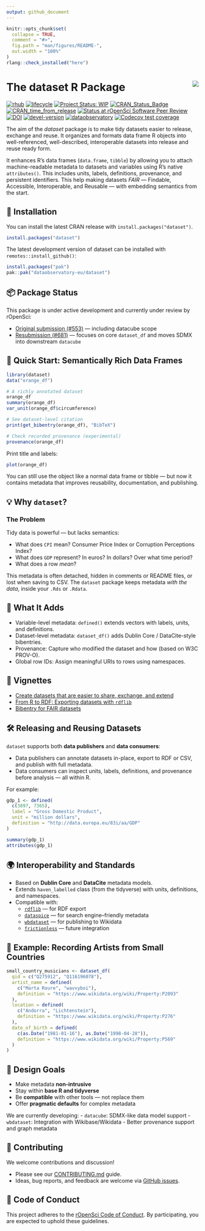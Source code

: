 ```yaml
---
output: github_document
---
```


<!-- README.md is generated from README.Rmd. Please edit that file -->

```r
knitr::opts_chunk$set(
  collapse = TRUE,
  comment = "#>",
  fig.path = "man/figures/README-",
  out.width = "100%"
)
rlang::check_installed("here")
```

# The dataset R Package <a href='https://dataset.dataobservatory.eu/'><img src="man/figures/logo.png" align="right"/></a>

<!-- badges: start -->

[![rhub](https://github.com/dataobservatory-eu/dataset/actions/workflows/rhub.yaml/badge.svg)](https://github.com/dataobservatory-eu/dataset/actions/workflows/rhub.yaml) [![lifecycle](https://lifecycle.r-lib.org/articles/figures/lifecycle-experimental.svg)](https://lifecycle.r-lib.org/articles/stages.html#experimental) [![Project Status: WIP](https://www.repostatus.org/badges/latest/wip.svg)](https://www.repostatus.org/#wip) [![CRAN_Status_Badge](https://www.r-pkg.org/badges/version/dataset)](https://cran.r-project.org/package=dataset) [![CRAN_time_from_release](https://www.r-pkg.org/badges/ago/dataset)](https://cran.r-project.org/package=dataset) [![Status at rOpenSci Software Peer Review](https://badges.ropensci.org/553_status.svg)](https://github.com/ropensci/software-review/issues/553) [![DOI](https://zenodo.org/badge/DOI/10.32614/CRAN.package.dataset.svg)](https://zenodo.org/record/6950435#.YukDAXZBzIU) [![devel-version](https://img.shields.io/badge/devel%20version-0.3.4024-blue.svg)](https://github.com/dataobservatory-eu/dataset) [![dataobservatory](https://img.shields.io/badge/ecosystem-dataobservatory.eu-3EA135.svg)](https://dataobservatory.eu/) [![Codecov test coverage](https://codecov.io/gh/dataobservatory-eu/dataset/graph/badge.svg)](https://app.codecov.io/gh/dataobservatory-eu/dataset)

<!-- badges: end -->

The aim of the *dataset* package is to make tidy datasets easier to release, exchange and reuse. It organizes and formats data frame R objects into well-referenced, well-described, interoperable datasets into release and reuse ready form.

It enhances R’s data frames (`data.frame`, `tibble`) by allowing you to attach machine-readable metadata to datasets and variables using R’s native `attributes()`. This includes units, labels, definitions, provenance, and persistent identifiers. This help making datasets  *FAIR* — Findable, Accessible, Interoperable, and Reusable — with embedding semantics from the start.

## 🔧 Installation

You can install the latest CRAN release with `install.packages("dataset")`.

```r
install.packages("dataset")
```

The latest development version of dataset can be installed with `remotes::install_github()`:

```r
install.packages("pak")
pak::pak("dataobservatory-eu/dataset")
```

## 📦 Package Status

This package is under active development and currently under review by rOpenSci:

- [Original submission (#553)](https://github.com/ropensci/software-review/issues/553) — including datacube scope
- [Resubmission (#681)](https://github.com/ropensci/software-review/issues/681) — focuses on core `dataset_df` and moves SDMX into downstream `datacube`


## 🚀 Quick Start: Semantically Rich Data Frames

```r
library(dataset)
data("orange_df")

# A richly annotated dataset
orange_df
summary(orange_df)
var_unit(orange_df$circumference)

# See dataset-level citation
print(get_bibentry(orange_df), "BibTeX")

# Check recorded provenance (experimental)
provenance(orange_df)
```


Print title and labels:

```r
plot(orange_df)
```


You can still use the object like a normal data frame or tibble — but now it contains metadata that improves reusability, documentation, and publishing.


## 💡 Why `dataset`?

### The Problem

Tidy data is powerful — but lacks semantics:

- What does `CPI` mean? Consumer Price Index or Corruption Perceptions Index?
- What does `GDP` represent? In euros? In dollars? Over what time period?
- What does a row *mean*?

This metadata is often detached, hidden in comments or README files, or lost when saving to CSV. The `dataset` package keeps metadata *with the data*, inside your `.Rds` or `.Rdata`.


## 🧩 What It Adds

- Variable-level metadata: `defined()` extends vectors with labels, units, and definitions.
- Dataset-level metadata: `dataset_df()` adds Dublin Core / DataCite-style bibentries.
- Provenance: Capture who modified the dataset and how (based on W3C PROV-O).
- Global row IDs: Assign meaningful URIs to rows using namespaces.


## 📖 Vignettes

- [Create datasets that are easier to share, exchange, and extend](https://dataobservatory-eu.github.io/dataset/articles/Motivation.html)
- [From R to RDF: Exporting datasets with `rdflib`](https://dataobservatory-eu.github.io/dataset/articles/rdf.html)
- [Bibentry for FAIR datasets](https://dataobservatory-eu.github.io/dataset/articles/bibentry.html)


## 🛠️ Releasing and Reusing Datasets

`dataset` supports both **data publishers** and **data consumers**:

- Data publishers can annotate datasets in-place, export to RDF or CSV, and publish with full metadata.
- Data consumers can inspect units, labels, definitions, and provenance before analysis — all within R.

For example:

```r
gdp_1 <- defined(
  c(3897, 7365),
  label = "Gross Domestic Product",
  unit = "million dollars",
  definition = "http://data.europa.eu/83i/aa/GDP"
)

summary(gdp_1)
attributes(gdp_1)
```


## 🌍 Interoperability and Standards

- Based on **Dublin Core** and **DataCite** metadata models.
- Extends `haven_labelled` class (from the tidyverse) with units, definitions, and namespaces.
- Compatible with:
  - [`rdflib`](https://cran.r-project.org/package=rdflib) — for RDF export
  - [`dataspice`](https://docs.ropensci.org/dataspice/) — for search engine–friendly metadata
  - [`wbdataset`](https://wbdataset.dataobservatory.eu) — for publishing to Wikidata
  - [`frictionless`](https://frictionlessdata.io) — future integration


## 🧬 Example: Recording Artists from Small Countries

```r
small_country_musicians <- dataset_df(
  qid = c("Q275912", "Q116196078"),
  artist_name = defined(
    c("Marta Roure", "wavvyboi"),
    definition = "https://www.wikidata.org/wiki/Property:P2093"
  ),
  location = defined(
    c("Andorra", "Lichtenstein"),
    definition = "https://www.wikidata.org/wiki/Property:P276"
  ),
  date_of_birth = defined(
    c(as.Date("1981-01-16"), as.Date("1998-04-28")),
    definition = "https://www.wikidata.org/wiki/Property:P569"
  )
)
```


## 📐 Design Goals

- Make metadata **non-intrusive**
- Stay within **base R and tidyverse**
- Be **compatible** with other tools — not replace them
- Offer **pragmatic defaults** for complex metadata

We are currently developing:
- `datacube`: SDMX-like data model support
- `wbdataset`: Integration with Wikibase/Wikidata
- Better provenance support and graph metadata


## 🧪 Contributing

We welcome contributions and discussion!

- Please see our [CONTRIBUTING.md](CONTRIBUTING.md) guide.
- Ideas, bug reports, and feedback are welcome via [GitHub issues](https://github.com/dataobservatory-eu/dataset/issues).


## 📜 Code of Conduct

This project adheres to the [rOpenSci Code of Conduct](https://ropensci.org/code-of-conduct/). By participating, you are expected to uphold these guidelines.

